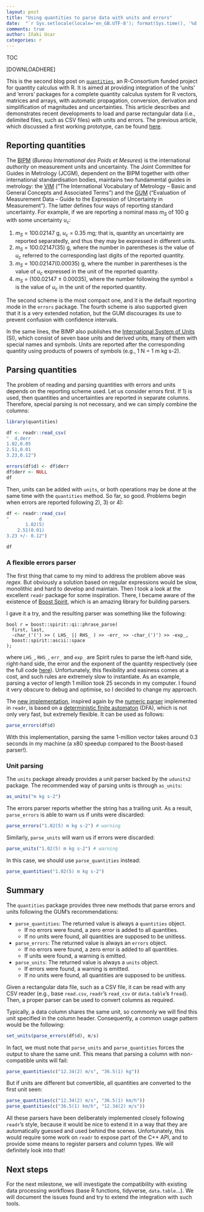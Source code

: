 ```yaml
---
layout: post
title: "Using quantities to parse data with units and errors"
date:  "`r Sys.setlocale(locale='en_GB.UTF-8'); format(Sys.time(), '%d %B, %Y')`"
comments: true
author: Iñaki Ucar
categories: r
---
```


<script src="https://cdnjs.cloudflare.com/ajax/libs/mathjax/2.7.0/MathJax.js?config=TeX-AMS-MML_HTMLorMML" type="text/javascript"></script>

TOC

[DOWNLOADHERE]

This is the second blog post on [`quantities`](https://github.com/r-quantities/quantities), an R-Consortium funded project for quantity calculus with R. It is aimed at providing integration of the 'units' and 'errors' packages for a complete quantity calculus system for R vectors, matrices and arrays, with automatic propagation, conversion, derivation and simplification of magnitudes and uncertainties. This article describes and demonstrates recent developments to load and parse rectangular data (i.e., delimited files, such as CSV files) with units and errors. The previous article, which discussed a first working prototype, can be found [here](https://www.r-spatial.org/r/2018/03/01/quantities-first-prototype.html).

## Reporting quantities

The [BIPM](http://www.bipm.org/) (*Bureau International des Poids et Mesures*) is the international *authority* on measurement units and uncertainty. The Joint Committee for Guides in Metrology (JCGM), dependent on the BIPM together with other international standardisation bodies, maintains two fundamental guides in metrology: the [VIM](http://www.bipm.org/vim) ("The International Vocabulary of Metrology -- Basic and General Concepts and Associated Terms") and the [GUM](https://www.bipm.org/en/publications/guides/gum.html) ("Evaluation of Measurement Data -- Guide to the Expression of Uncertainty in Measurement"). The latter defines four ways of reporting standard uncertainty. For example, if we are reporting a nominal mass $m_S$ of 100 g with some uncertainty $u_c$:

1) $m_S$ = 100.02147 g, $u_c$ = 0.35 mg; that is, quantity an uncertainty are reported separatedly, and thus they may be expressed in different units.
2) $m_S$ = 100.02147(35) g, where the number in parentheses is the value of $u_c$ referred to the corresponding last digits of the reported quantity.
3) $m_S$ = 100.02147(0.00035) g, where the number in parentheses is the value of $u_c$ expressed in the unit of the reported quantity.
4) $m_S$ = (100.02147 $\pm$ 0.00035), where the number following the symbol $\pm$ is the value of $u_c$ in the unit of the reported quantity.

The second scheme is the most compact one, and it is the default reporting mode in the `errors` package. The fourth scheme is also supported given that it is a very extended notation, but the GUM discourages its use to prevent confusion with confidence intervals.

In the same lines, the BIMP also publishes the [International System of Units](https://www.bipm.org/en/measurement-units/) (SI), which consist of seven base units and derived units, many of them with special names and symbols. Units are reported after the corresponding quantity using products of powers of symbols (e.g., 1 N = 1 m kg s-2).

## Parsing quantities

The problem of reading and parsing quantities with errors and units depends on the reporting scheme used. Let us consider errors first. If 1) is used, then quantities and uncertainties are reported in separate columns. Therefore, special parsing is not necessary, and we can simply combine the columns:

```r
library(quantities)

df <- readr::read_csv(
"  d,derr
1.02,0.05
2.51,0.01
3.23,0.12")

errors(df$d) <- df$derr
df$derr <- NULL
df
```

Then, units can be added with `units`, or both operations may be done at the same time with the `quantities` method. So far, so good. Problems begin when errors are reported following 2), 3) or 4):

```r
df <- readr::read_csv(
"           d
       1.02(5)
    2.51(0.01)
3.23 +/- 0.12")

df
```

### A flexible errors parser

The first thing that came to my mind to address the problem above was *regex*. But obviously a solution based on regular expressions would be slow, monolithic and hard to develop and maintain. Then I took a look at the excellent `readr` package for some inspiration. There, I became aware of the existence of [Boost Spirit](http://boost-spirit.com/home/), which is an amazing library for building parsers.

I gave it a try, and the resulting parser was something like the following:

```Rcpp
bool r = boost::spirit::qi::phrase_parse(
  first, last,
  -char_('(') >> ( LHS_ || RHS_ ) >> -err_ >> -char_(')') >> -exp_,
  boost::spirit::ascii::space
);
```

where `LHS_`, `RHS_`, `err_` and `exp_` are Spirit rules to parse the left-hand side, right-hand side, the error and the exponent of the quantity respectively (see the full code [here](https://github.com/r-quantities/quantities/blob/db422d68e5836f1be56a2e61da5e19bcf9677031/src/parse.h)). Unfortunately, this flexibility and easiness comes at a cost, and such rules are extremely slow to instantiate. As an example, parsing a vector of length 1 million took 25 seconds in my computer. I found it very obscure to debug and optimise, so I decided to change my approach.

The [new implementation](https://github.com/r-quantities/quantities/blob/224d09baab3d38b66c1b2755091ef8845e198cbf/src/parse.h), inspired again by the [numeric parser](https://github.com/tidyverse/readr/blob/8186639405afdbfbde5c8045f69d98b51a37acea/src/QiParsers.h#L40) implemented in `readr`, is based on a [deterministic finite automaton](https://en.wikipedia.org/wiki/Deterministic_finite_automaton) (DFA), which is not only very fast, but extremely flexible. It can be used as follows:

```r
parse_errors(df$d)
```

With this implementation, parsing the same 1-million vector takes around 0.3 seconds in my machine (a x80 speedup compared to the Boost-based parser!).

### Unit parsing

The `units` package already provides a unit parser backed by the `udunits2` package. The recommended way of parsing units is through `as_units`:

```r
as_units("m kg s-2")
```

The errors parser reports whether the string has a trailing unit. As a result, `parse_errors` is able to warn us if units were discarded:

```r
parse_errors("1.02(5) m kg s-2") # warning
```

Similarly, `parse_units` will warn us if errors were discarded:

```r
parse_units("1.02(5) m kg s-2") # warning
```

In this case, we should use `parse_quantities` instead:

```r
parse_quantities("1.02(5) m kg s-2")
```

## Summary

The `quantities` package provides three new methods that parse errors and units following the GUM's recommendations:

- `parse_quantities`: The returned value is always a `quantities` object.
    - If no errors were found, a zero error is added to all quantities.
    - If no units were found, all quantities are supposed to be unitless.
- `parse_errors`: The returned value is always an `errors` object.
    - If no errors were found, a zero error is added to all quantities.
    - If units were found, a warning is emitted.
- `parse_units`: The returned value is always a `units` object.
    - If errors were found, a warning is emitted.
    - If no units were found, all quantities are supposed to be unitless.

Given a rectangular data file, such as a CSV file, it can be read with any CSV reader (e.g., base `read.csv`, `readr`'s `read_csv` or `data.table`'s `fread`). Then, a proper parser can be used to convert columns as required.

Typically, a data column shares the same unit, so commonly we will find this unit specified in the column header. Consequently, a common usage pattern would be the following:

```r
set_units(parse_errors(df$d), m/s)
```

In fact, we must note that `parse_units` and `parse_quantities` forces the output to share the same unit. This means that parsing a column with non-compatible units will fail:

```r
parse_quantities(c("12.34(2) m/s", "36.5(1) kg"))
```

But if units are different but convertible, all quantities are converted to the first unit seen:

```r
parse_quantities(c("12.34(2) m/s", "36.5(1) km/h"))
parse_quantities(c("36.5(1) km/h", "12.34(2) m/s"))
```

All these parsers have been deliberately implemented closely following `readr`'s style, because it would be nice to extend it in a way that they are automatically guessed and used behind the scenes. Unfortunately, this would require some work on `readr` to expose part of the C++ API, and to provide some means to register parsers and column types. We will definitely look into that!

## Next steps

For the next milestone, we will investigate the compatibility with existing data processing workflows (base R functions, tidyverse, `data.table`...). We will document the issues found and try to extend the integration with such tools.
